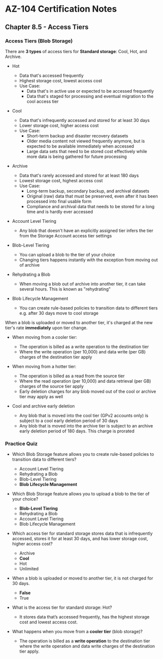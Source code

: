 # AZ-104 Certification Notes
## Chapter 8.5 - Access Tiers

### Access Tiers (Blob Storage)
There are **3 types** of access tiers for **Standard storage**: Cool, Hot, and Archive.
* Hot
	* Data that's accessed frequently
	* Highest storage cost, lowest access cost
	* Use Case:
		* Data that's in active use or expected to be accessed frequently
		* Data that's staged for processing and eventual migration to the cool access tier
* Cool
	* Data that's infrequently accessed and stored for at least 30 days
	* Lower storage cost, higher access cost
	* Use Case:
		* Short-term backup and disaster recovery datasets
		* Older media content not viewed frequently anymore, but is expected to be available immediately when accessed
		* Large data sets that need to be stored cost effectively while more data is being gathered for future processing
* Archive
	* Data that's rarely accessed and stored for at least 180 days
	* Lowest storage cost, highest access cost
	* Use Case:
		* Long-term backup, secondary backup, and archival datasets
		* Original (raw) data that must be preserved, even after it has been processed into final usable form
		* Compliance and archival data that needs to be stored for a long time and is hardly ever accessed

* Account Level Tiering
	* Any blob that doesn't have an explicitly assigned tier infers the tier from the Storage Account access tier settings
* Blob-Level Tiering
	* You can upload a blob to the tier of your choice
	* Changing tiers happens instantly with the exception from moving out of archive
* Rehydrating a Blob
	* When moving a blob out of archive into another tier, it can take several hours. This is known as "rehydrating"
* Blob Lifecycle Management
	* You can create rule-based policies to transition data to different tiers e.g. after 30 days move to cool storage

When a blob is uploaded or moved to another tier, it's charged at the new tier's rate **immediately** upon tier change.
* When moving from a cooler tier:
	* The operation is billed as a write operation to the destination tier
	* Where the write operation (per 10,000) and data write (per GB) charges of the destination tier apply
* When moving from a hotter tier:
	* The operation is billed as a read from the source tier
	* Where the read operation (per 10,000) and data retrieval (per GB) charges of the source tier apply
	* Early deletion charges for any blob moved out of the cool or archive tier may apply as well

* Cool and archive early deletion
	* Any blob that is moved into the cool tier (GPv2 accounts only) is subject to a cool early deletion period of 30 days
	* Any blob that is moved into the archive tier is subject to an archive early deletion period of 180 days. This charge is prorated

### Practice Quiz
* Which Blob Storage feature allows you to create rule-based policies to transition data to different tiers?
	* Account Level Tiering
	* Rehydrating a Blob
	* Blob-Level Tiering
	* **Blob Lifecycle Management**
* Which Blob Storage feature allows you to upload a blob to the tier of your choice?
	* **Blob-Level Tiering**
	* Rehydrating a Blob
	* Account Level Tiering
	* Blob Lifecycle Management
* Which access tier for standard storage stores data that is infrequently accessed, stores it for at least 30 days, and has lower storage cost, higher access cost?
	* Archive
	* **Cool**
	* Hot
	* Unlimited
* When a blob is uploaded or moved to another tier, it is not charged for 30 days.
	* **False**
	* True

* What is the access tier for standard storage: Hot?
	* It stores data that’s accessed frequently, has the highest storage cost and lowest access cost.
* What happens when you move from a **cooler tier** (blob storage)?
	* The operation is billed as a **write operation** to the destination tier where the write operation and data write charges of the destination tier apply.